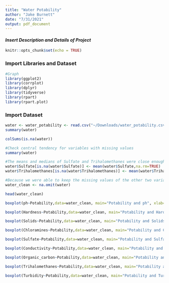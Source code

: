 ```yaml
---
title: "Water Potability"
author: "Jake Burnett"
date: "7/31/2021"
output: pdf_document
---
```


#### *Insert Description and Details of Project*

```r
knitr::opts_chunk$set(echo = TRUE)
```

### Import Libraries and Dataset
```r
#Graph
library(ggplot2)
library(corrplot)
library(dplyr)
library(tidyverse)
library(rpart)
library(rpart.plot)
```

### Import Dataset
```r
water <- water_potability <- read.csv("~/Downloads/water_potability.csv")
summary(water)
```
```r
colSums(is.na(water))
```
```r
#Check central tendency for variables with missing values
summary(water)
```
```r
#The means and medians of Sulfate and Trihalomethanes were close enough together that I believe replacing those missing values with the mean will be sufficient
water$Sulfate[is.na(water$Sulfate)] <- mean(water$Sulfate,na.rm=TRUE)
water$Trihalomethanes[is.na(water$Trihalomethanes)] <- mean(water$Trihalomethanes,na.rm=TRUE)
```
```r
#Because we were able to keep the missing values of the other two variables and the mean and median of ph were not as close together proportionally, rows with missing values were omitted
water_clean <- na.omit(water)
```
```r
head(water_clean)
```
```r
boxplot(ph~Potability,data=water_clean, main="Potability and ph", xlab="Potability", ylab="ph")
```
```r
boxplot(Hardness~Potability,data=water_clean, main="Potability and Hardness", xlab="Potability", ylab="Hardness")
```
```r
boxplot(Solids~Potability,data=water_clean, main="Potability and Solids", xlab="Potability", ylab="Solids")
```
```r
boxplot(Chloramines~Potability,data=water_clean, main="Potability and Chloramines", xlab="Potability", ylab="Chloramines")
```
```r
boxplot(Sulfate~Potability,data=water_clean, main="Potability and Sulfate", xlab="Potability", ylab="Sulfate")
```
```r
boxplot(Conductivity~Potability,data=water_clean, main="Potability and Conductivity", xlab="Potability", ylab="Conductivity")
```
```r
boxplot(Organic_carbon~Potability,data=water_clean, main="Potability and Organic Carbon", xlab="Potability", ylab="Organic Carbon")
```
```r
boxplot(Trihalomethanes~Potability,data=water_clean, main="Potability and Trihalomethanes", xlab="Potability", ylab="Trihalomethanes")
```
```r
boxplot(Turbidity~Potability,data=water_clean, main="Potability and Turbidity", xlab="Potability", ylab="Turbidity")
```


